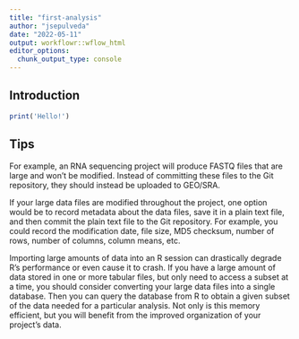 ```yaml
---
title: "first-analysis"
author: "jsepulveda"
date: "2022-05-11"
output: workflowr::wflow_html
editor_options:
  chunk_output_type: console
---
```


## Introduction

```r
print('Hello!')
```


## Tips
For example, an RNA sequencing project will produce FASTQ files that are large and won’t be modified. Instead of committing these files to the Git repository, they should instead be uploaded to GEO/SRA.

If your large data files are modified throughout the project, one option would be to record metadata about the data files, save it in a plain text file, and then commit the plain text file to the Git repository. For example, you could record the modification date, file size, MD5 checksum, number of rows, number of columns, column means, etc.

Importing large amounts of data into an R session can drastically degrade R’s performance or even cause it to crash. If you have a large amount of data stored in one or more tabular files, but only need to access a subset at a time, you should consider converting your large data files into a single database. Then you can query the database from R to obtain a given subset of the data needed for a particular analysis. Not only is this memory efficient, but you will benefit from the improved organization of your project’s data.
